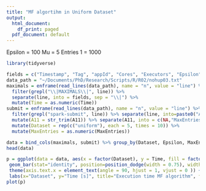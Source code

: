 ```yaml
---
title: "MF algortihm in Uniform Dataset"
output:
  html_document:
    df_print: paged
  pdf_document: default
---
```

Epsilon = 100
Mu = 5
Entries 1 = 1000

```r
library(tidyverse)
```

```r
fields = c("Timestamp", "Tag", "appId", "Cores", "Executors", "Epsilon", "Mu", "Partitions1", "Partitions2", "Time", "Load")
data_path = "~/Documents/PhD/Research/Scripts/R/R02/nohup03.txt"
maximals = enframe(read_lines(data_path), name = "n", value = "line") %>% select(line) %>% 
  filter(grepl("\\|MAXIMALS\\|", line)) %>%
  separate(line, into = fields, sep = "\\|") %>%
  mutate(Time = as.numeric(Time)) 
submit = enframe(read_lines(data_path), name = "n", value = "line") %>% select(line) %>% 
  filter(grepl("spark-submit", line)) %>% separate(line, into=paste0("A", 1:14), sep = "--") %>%
  mutate(A11 = str_trim(A11)) %>% separate(A11, into = c(NA,"MaxEntries"), sep = " ") %>% 
  mutate(Dataset = rep(c("uniform"), each = 5, times = 10)) %>%
  mutate(MaxEntries = as.numeric(MaxEntries))

data = bind_cols(maximals, submit) %>% group_by(Dataset, Epsilon, MaxEntries) %>% summarise(Time = mean(Time))
head(data)

p = ggplot(data = data, aes(x = factor(Dataset), y = Time, fill = factor(MaxEntries))) +
 geom_bar(stat="identity", position=position_dodge(width = 0.75), width = 0.7) + 
 theme(axis.text.x = element_text(angle = 90, hjust = 1, vjust = 0 )) +
 labs(x="Dataset", y="Time [s]", title="Execution time MF algorithm", fill="Max Entries") 
plot(p)
```
